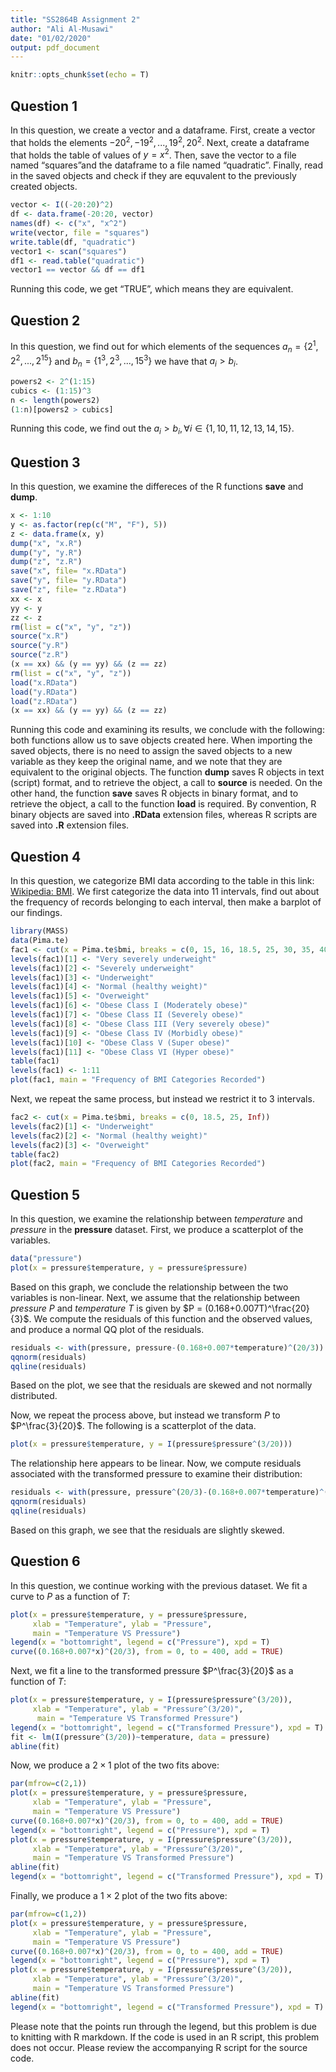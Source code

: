 ```yaml
---
title: "SS2864B Assignment 2"
author: "Ali Al-Musawi"
date: "01/02/2020"
output: pdf_document
---
```


```r
knitr::opts_chunk$set(echo = T)
```
## Question 1
In this question, we create a vector and a dataframe.
First, create a vector that holds the elements $-20^2, -19^2, ..., 19^2, 20^2$.
Next, create a dataframe that holds the table of values of $y = x^2$.
Then, save the vector to a file named "squares"and the dataframe to a file named "quadratic". Finally, read in the saved objects and check if they are equvalent to the previously created objects. 
```r
vector <- I((-20:20)^2)
df <- data.frame(-20:20, vector)
names(df) <- c("x", "x^2")
write(vector, file = "squares")
write.table(df, "quadratic")
vector1 <- scan("squares")
df1 <- read.table("quadratic")
vector1 == vector && df == df1
```
Running this code, we get "TRUE", which means they are equivalent.

\newpage

## Question 2
In this question, we find out for which elements of the sequences $a_n = \{2^1, 2^2, ..., 2^{15}\}$ and $b_n = \{1^3, 2^3, ..., 15^3\}$ we have that $a_i > b_i$.
```r
powers2 <- 2^(1:15)
cubics <- (1:15)^3
n <- length(powers2)
(1:n)[powers2 > cubics]
```
Running this code, we find out the $a_i>b_i, \forall i\in\{1, 10, 11, 12, 13, 14, 15\}.$

\newpage

## Question 3
In this question, we examine the differeces of the R functions **save** and **dump**.
```r
x <- 1:10
y <- as.factor(rep(c("M", "F"), 5))
z <- data.frame(x, y)
dump("x", "x.R")
dump("y", "y.R")
dump("z", "z.R")
save("x", file= "x.RData")
save("y", file= "y.RData")
save("z", file= "z.RData")
xx <- x
yy <- y
zz <- z
rm(list = c("x", "y", "z"))
source("x.R")
source("y.R")
source("z.R")
(x == xx) && (y == yy) && (z == zz)
rm(list = c("x", "y", "z"))
load("x.RData")
load("y.RData")
load("z.RData")
(x == xx) && (y == yy) && (z == zz)
```
Running this code and examining its results, we conclude with the following: both functions allow us to save objects created here. When importing the saved objects, there is no need to assign the saved objects to a new variable as they keep the original name, and we note that they are equivalent to the original objects. The function **dump** saves R objects in text (script) format, and to retrieve the object, a call to **source** is needed. On the other hand, the function **save** saves R objects in binary format, and to retrieve the object, a call to the function **load** is required. By convention, R binary objects are saved into **.RData** extension files, whereas R scripts are saved into **.R** extension files.

\newpage

## Question 4
In this question, we categorize BMI data according to the table in this link: [Wikipedia: BMI](https://en.wikipedia.org/wiki/Body_mass_index). We first categorize the data into 11 intervals, find out about the frequency of records belonging to each interval, then make a barplot of our findings. 
```r
library(MASS)
data(Pima.te)
fac1 <- cut(x = Pima.te$bmi, breaks = c(0, 15, 16, 18.5, 25, 30, 35, 40, 45, 50, 60, Inf))
levels(fac1)[1] <- "Very severely underweight"
levels(fac1)[2] <- "Severely underweight"
levels(fac1)[3] <- "Underweight"
levels(fac1)[4] <- "Normal (healthy weight)"
levels(fac1)[5] <- "Overweight"
levels(fac1)[6] <- "Obese Class I (Moderately obese)"
levels(fac1)[7] <- "Obese Class II (Severely obese)"
levels(fac1)[8] <- "Obese Class III (Very severely obese)"
levels(fac1)[9] <- "Obese Class IV (Morbidly obese)" 
levels(fac1)[10] <- "Obese Class V (Super obese)"
levels(fac1)[11] <- "Obese Class VI (Hyper obese)"
table(fac1)
levels(fac1) <- 1:11
plot(fac1, main = "Frequency of BMI Categories Recorded")
```
Next, we repeat the same process, but instead we restrict it to 3 intervals.
```r
fac2 <- cut(x = Pima.te$bmi, breaks = c(0, 18.5, 25, Inf))
levels(fac2)[1] <- "Underweight"
levels(fac2)[2] <- "Normal (healthy weight)"
levels(fac2)[3] <- "Overweight"
table(fac2)
plot(fac2, main = "Frequency of BMI Categories Recorded")
```

\newpage

## Question 5
In this question, we examine the relationship between *temperature* and *pressure* in the **pressure** dataset. First, we produce a scatterplot of the variables.
```r
data("pressure")
plot(x = pressure$temperature, y = pressure$pressure)
```
Based on this graph, we conclude the relationship between the two variables is non-linear.
Next, we assume that the relationship between *pressure* $P$ and *temperature* $T$ is given by $P = (0.168+0.007T)^\frac{20}{3}$. We compute the residuals of this function and the observed values, and produce a normal QQ plot of the residuals.
```r
residuals <- with(pressure, pressure-(0.168+0.007*temperature)^(20/3))
qqnorm(residuals)
qqline(residuals)
```
Based on the plot, we see that the residuals are skewed and not normally distributed.  
  
Now, we repeat the process above, but instead we transform $P$ to $P^\frac{3}{20}$. The following is a scatterplot of the data.
```r
plot(x = pressure$temperature, y = I(pressure$pressure^(3/20)))
```
The relationship here appears to be linear.
Now, we compute residuals associated with the transformed pressure to examine their distribution:
```r
residuals <- with(pressure, pressure^(20/3)-(0.168+0.007*temperature)^(20/3))
qqnorm(residuals)
qqline(residuals)
```
Based on this graph, we see that the residuals are slightly skewed.


\newpage

## Question 6
In this question, we continue working with the previous dataset. We fit a curve to $P$ as a function of $T$:
```r
plot(x = pressure$temperature, y = pressure$pressure,
     xlab = "Temperature", ylab = "Pressure",
     main = "Temperature VS Pressure")
legend(x = "bottomright", legend = c("Pressure"), xpd = T)
curve((0.168+0.007*x)^(20/3), from = 0, to = 400, add = TRUE)
```

Next, we fit a line to the transformed pressure $P^\frac{3}{20}$ as a function of $T$:
```r
plot(x = pressure$temperature, y = I(pressure$pressure^(3/20)), 
     xlab = "Temperature", ylab = "Pressure^(3/20)", 
      main = "Temperature VS Transformed Pressure")
legend(x = "bottomright", legend = c("Transformed Pressure"), xpd = T)
fit <- lm(I(pressure^(3/20))~temperature, data = pressure)
abline(fit)
```

Now, we produce a $2 \times 1$ plot of the two fits above:
```r
par(mfrow=c(2,1))
plot(x = pressure$temperature, y = pressure$pressure,
     xlab = "Temperature", ylab = "Pressure",
     main = "Temperature VS Pressure")
curve((0.168+0.007*x)^(20/3), from = 0, to = 400, add = TRUE)
legend(x = "bottomright", legend = c("Pressure"), xpd = T)
plot(x = pressure$temperature, y = I(pressure$pressure^(3/20)), 
     xlab = "Temperature", ylab = "Pressure^(3/20)", 
     main = "Temperature VS Transformed Pressure")
abline(fit)
legend(x = "bottomright", legend = c("Transformed Pressure"), xpd = T)

```
Finally, we produce a $1 \times 2$ plot of the two fits above:
```r
par(mfrow=c(1,2))
plot(x = pressure$temperature, y = pressure$pressure,
     xlab = "Temperature", ylab = "Pressure",
     main = "Temperature VS Pressure")
curve((0.168+0.007*x)^(20/3), from = 0, to = 400, add = TRUE)
legend(x = "bottomright", legend = c("Pressure"), xpd = T)
plot(x = pressure$temperature, y = I(pressure$pressure^(3/20)), 
     xlab = "Temperature", ylab = "Pressure^(3/20)", 
     main = "Temperature VS Transformed Pressure")
abline(fit)
legend(x = "bottomright", legend = c("Transformed Pressure"), xpd = T)
```
Please note that the points run through the legend, but this problem is due to knitting with R markdown. If the code is used in an R script, this problem does not occur.  Please review the accompanying R script for the source code.